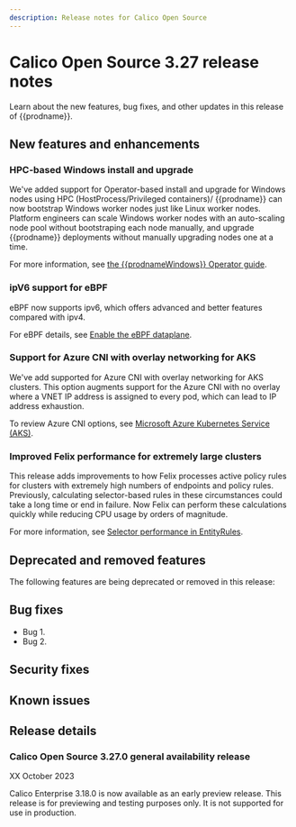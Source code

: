 ```yaml
---
description: Release notes for Calico Open Source
---
```


# Calico Open Source 3.27 release notes

Learn about the new features, bug fixes, and other updates in this release of {{prodname}}.

## New features and enhancements

### HPC-based Windows install and upgrade

We've added support for Operator-based install and upgrade for Windows nodes using HPC (HostProcess/Privileged containers)/
{{prodname}} can now bootstrap Windows worker nodes just like Linux worker nodes.
Platform engineers can scale Windows worker nodes with an auto-scaling node pool without bootstraping each node manually, and upgrade {{prodname}} deployments without manually upgrading nodes one at a time.

For more information, see [the {{prodnameWindows}} Operator guide](../getting-started/kubernetes/windows-calico/operator.mdx).

### ipV6 support for eBPF

eBPF now supports ipv6, which offers advanced and better features compared with ipv4.

For eBPF details, see [Enable the eBPF dataplane](../operations/ebpf/enabling-ebpf.mdx).

### Support for Azure CNI with overlay networking for AKS

We've add supported for Azure CNI with overlay networking for AKS clusters.
This option augments support for the Azure CNI with no overlay where a VNET IP address is assigned to every pod, which can lead to IP address exhaustion.

To review Azure CNI options, see [Microsoft Azure Kubernetes Service (AKS)](../getting-started/kubernetes/managed-public-cloud/aks).

### Improved Felix performance for extremely large clusters

This release adds improvements to how Felix processes active policy rules for clusters with extremely high numbers of endpoints and policy rules.
Previously, calculating selector-based rules in these circumstances could take a long time or end in failure.
Now Felix can perform these calculations quickly while reducing CPU usage by orders of magnitude.

For more information, see [Selector performance in EntityRules](../reference/resources/globalnetworkpolicy.mdx#selector-performance-in-entityrules).

## Deprecated and removed features

The following features are being deprecated or removed in this release:

## Bug fixes

* Bug 1.
* Bug 2.

## Security fixes

## Known issues

## Release details

### Calico Open Source 3.27.0 general availability release

XX October 2023

Calico Enterprise 3.18.0 is now available as an early preview release.
This release is for previewing and testing purposes only.
It is not supported for use in production.

<!--
### Calico Open Source 3.18.1 bux fix update

DD M YYYY

#### Enhancements

#### Bug fixes

#### How to update

To update an existing installation of Calico Enterprise 3.18, see .

-->
